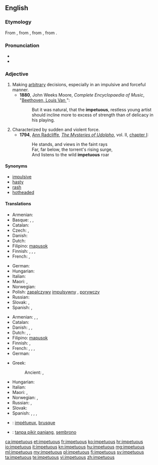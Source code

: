 {{was wotd|2009|December|29}}
==English==

===Etymology===
From {{etyl|enm|en}}, from {{etyl|fro|en}} {{term|impetueux|lang=fro}}, from {{etyl|LL.|en}} {{term/t|la|impetuōsus||violent}}, from {{etyl|la|en}} {{term|impetus||attack||violence|lang=la}}.

===Pronunciation===
* {{IPA|/imˈpɛtʃuəs/}}
* {{audio|En-us-impetuous.ogg|Audio (US)}}

===Adjective===
{{en-adj}}

# Making [[arbitrary]] decisions, especially in an impulsive and forceful manner.
#* '''1880''', John Weeks Moore, ''Complete Encyclopaedia of Music'', "[[s:Complete Encyclopaedia of Music/B/Beethoven, Louis Van|Beethoven, Louis Van ]]":
#*: But it was natural, that the '''impetuous''', restless young artist should incline more to excess of strength than of delicacy in his playing.
# Characterized by sudden and violent force.
#* '''1794''', [[w:Ann Radcliffe|Ann Radcliffe]], ''[[w:The Mysteries of Udolpho|The Mysteries of Udolpho]]'', vol. II, [[s:The Mysteries of Udolpho/Volume II/Chapter I|chapter I]]:
#*: He stands, and views in the faint rays<br>Far, far below, the torrent's rising surge,<br>And listens to the wild '''impetuous''' roar

====Synonyms====
* [[impulsive]]
* [[hasty]]
* [[rash]]
* [[hotheaded]]

====Translations====
{{trans-top|describing one who makes arbitrary decisions}}
* Armenian: {{t-|hy|իմպուլսիվ|tr=impulsiv}}
* Basque: {{t-|eu|odolbero}}, {{t-|eu|oldartsu}}, {{t-|eu|oldar handiko}}
* Catalan: {{t-|ca|impetuós}}
* Czech: {{t-|cs|unáhlený|m}}, {{t+|cs|zbrklý|m}}
* Danish: {{t-|da|impulsiv}}
* Dutch: {{t+|nl|impulsief}}
* Filipino: [[mapusok]]
* Finnish: {{t-|fi|kiivas}}, {{t+|fi|kiihkeä}}, {{t+|fi|raju}}, {{t+|fi|äkkipikainen}}
* French: {{t+|fr|impulsif}}, {{t+|fr|irréfléchi}}
{{trans-mid}}
* German: {{t+|de|ungestüm}}
* Hungarian: {{t+|hu|hirtelen}}
* Italian: {{t+|it|impulsivo}}
* Maori: {{t-|mi|takahorohoro}}, {{t|mi|manawarere}}
* Norwegian: {{t-|no|impulsstyrt}}
* Polish: [[zapalczywy]] {{m}} [[impulsywny]] {{m}}, [[porywczy]] {{m}}
* Russian: {{t+|ru|поспешный|m}}
* Slovak: {{t-|sk|zbrklý}}, {{t-|sk|impulzívny}}
* Spanish: {{t+|es|impulsivo}}, {{t-|es|irreflexivo}}
{{trans-bottom}}

{{trans-top|characterized by sudden and violent force}}
* Armenian: {{t-|hy|բուռն|tr=buṙn}}, {{t-|hy|սրընթաց|tr=srëntac’}}, {{t-|hy|պոռթկուն|tr=poṙt’kun}}
* Catalan: {{t-|ca|impetuós}}
* Danish: {{t-|da|opfarende}}, {{t-|da|heftig}}, {{t-|da|fremfusende}}
* Dutch: {{t+|nl|onstuimig}}, {{t+|nl|bruusk}}, {{t+|nl|gewelddadig}}
* Filipino: [[mapusok]]
* Finnish: {{t+|fi|raju}}, {{t+|fi|kiihkeä}}
* French: {{t+|fr|impétueux}}, {{t+|fr|brutal}}, {{t+|fr|brusque}}, {{t+|fr|violent}}
* German: {{t+|de|ungestüm}}
{{trans-mid}}
* Greek:
*: Ancient: {{tø|grc|θούριος|sc=polytonic}}, {{tø|grc|θοῦρος|sc=polytonic}}
* Hungarian: {{t+|hu|indulatos}}
* Italian: {{t+|it|irruente}}
* Maori: {{t-|mi|totoa}}, {{t-|mi|taikaha}}
* Norwegian: {{t-|no|oppfarende}}, {{t-|no|fremfusende}}
* Russian: {{t+|ru|порывистый}}, {{t+|ru|стремительный}}
* Slovak: {{t-|sk|prudký}}
* Spanish: {{t+|es|impetuoso}}, {{t+|es|brutal}}, {{t-|es|brusco}}, {{t+|es|violento}}
{{trans-bottom}}

{{checktrans-top}}
* {{ttbc|fr}}: [[impétueux]], [[brusque]]
* {{ttbc|id}}: [[tanpa pikir panjang]], [[sembrono]]
{{trans-mid}}
{{trans-bottom}}

[[ca:impetuous]]
[[et:impetuous]]
[[fr:impetuous]]
[[ko:impetuous]]
[[hr:impetuous]]
[[io:impetuous]]
[[it:impetuous]]
[[kn:impetuous]]
[[hu:impetuous]]
[[mg:impetuous]]
[[ml:impetuous]]
[[my:impetuous]]
[[pl:impetuous]]
[[fi:impetuous]]
[[sv:impetuous]]
[[ta:impetuous]]
[[te:impetuous]]
[[vi:impetuous]]
[[zh:impetuous]]
